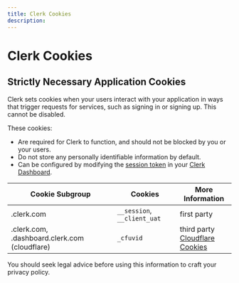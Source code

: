 ```yaml
---
title: Clerk Cookies
description: 
---
```


# Clerk Cookies

## Strictly Necessary Application Cookies

Clerk sets cookies when your users interact with your application in ways that trigger requests for services, such as signing in or signing up. This cannot be disabled.

These cookies:
- Are required for Clerk to function, and should not be blocked by you or your users.
- Do not store any personally identifiable information by default.
- Can be configured by modifying the [session token](/docs/backend-requests/resources/session-tokens) in your [Clerk Dashboard](https://dashboard.clerk.com/last-active?path=jwt-templates). 

| Cookie Subgroup | Cookies | More Information |
| --- | --- | --- |
| .clerk.com | `__session`, `__client_uat`  | first party |
| .clerk.com, .dashboard.clerk.com (cloudflare) | `_cfuvid`  | third party<br />[Cloudflare Cookies](https://developers.cloudflare.com/fundamentals/reference/policies-compliances/cloudflare-cookies/) |


<Callout level="warn">You should seek legal advice before using this information to craft your privacy policy.</Callout>


